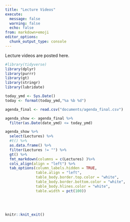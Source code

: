 ```yaml
---
title: "Lecture Videos"
execute:
  message: false
  warning: false
  echo: false
from: markdown+emoji
editor_options: 
  chunk_output_type: console
---
```


Lecture videos are posted here.


```r
#library(tidyverse)
library(dplyr)
library(purrr)
library(gt)
library(stringr)
library(lubridate)

today_ymd <- Sys.Date()
today <- format(today_ymd,"%a %b %d")

agenda_final <- read.csv("documents/agenda_final.csv")

agenda_show <- agenda_final %>% 
  filter(as.Date(date_ymd) <= today_ymd)

```

```r
agenda_show %>% 
  select(Lectures) %>% 
  #t() %>% 
  as.data.frame() %>% 
  filter(Lectures != "") %>% 
  gt() %>% 
  fmt_markdown(columns = c(Lectures) )%>%
  cols_align(align = "left") %>% 
  tab_options(column_labels.hidden = TRUE,
              table.align = "left",
              table_body.border.top.color = "white",
              table_body.border.bottom.color = "white",
              table_body.hlines.color = "white",
              table.width = pct(100))

```

<br><br>

```r
knitr::knit_exit()
```
